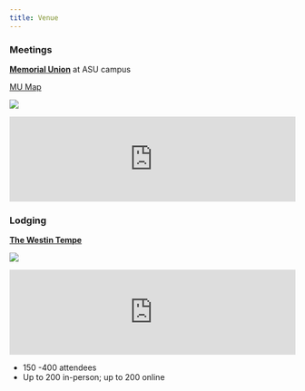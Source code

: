 ```yaml
---
title: Venue
---
```


### Meetings
[**Memorial Union**](https://eoss.asu.edu/mu) at ASU campus

[MU Map](https://eoss.asu.edu/sites/default/files/MU-buildingMap.pdf) 

![](img/mu.png)

<iframe src="https://www.google.com/maps/embed?pb=!1m18!1m12!1m3!1d3330.210542945529!2d-111.93656502269626!3d33.41775485844431!2m3!1f0!2f0!3f0!3m2!1i1024!2i768!4f13.1!3m3!1m2!1s0x872b08dca00b4809%3A0x545cd478036b125b!2sMemorial%20Union%2C%20Tempe%2C%20AZ%2085281!5e0!3m2!1sen!2sus!4v1637128793048!5m2!1sen!2sus" width="100%" style="border:0;" allowfullscreen="" loading="lazy"></iframe>

### Lodging
[**The Westin Tempe**](https://www.marriott.com/hotels/travel/phxwt-the-westin-tempe/)

![](img/westin.png)

<iframe src="https://www.google.com/maps/embed?pb=!1m14!1m8!1m3!1d13320.034513901817!2d-111.9392877!3d33.4230194!3m2!1i1024!2i768!4f13.1!3m3!1m2!1s0x0%3A0xec18c74a3000401!2sThe%20Westin%20Tempe!5e0!3m2!1sen!2sus!4v1637128725906!5m2!1sen!2sus" width="100%" style="border:0;" allowfullscreen="" loading="lazy"></iframe>

::: {.callout-note}
* 150 -400 attendees 
* Up to 200 in-person; up to 200 online
:::
